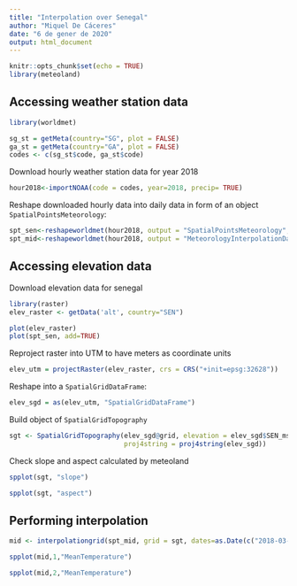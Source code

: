 ```yaml
---
title: "Interpolation over Senegal"
author: "Miquel De Cáceres"
date: "6 de gener de 2020"
output: html_document
---
```


```r
knitr::opts_chunk$set(echo = TRUE)
library(meteoland)
```

## Accessing weather station data


```r
library(worldmet)
```

```r
sg_st = getMeta(country="SG", plot = FALSE)
ga_st = getMeta(country="GA", plot = FALSE)
codes <- c(sg_st$code, ga_st$code)
```

Download hourly weather station data for year 2018
```r
hour2018<-importNOAA(code = codes, year=2018, precip= TRUE)
```
Reshape downloaded hourly data into daily data in form of an object `SpatialPointsMeteorology`:
```r
spt_sen<-reshapeworldmet(hour2018, output = "SpatialPointsMeteorology", verbose=FALSE)
spt_mid<-reshapeworldmet(hour2018, output = "MeteorologyInterpolationData", verbose=FALSE)
```


## Accessing elevation data

Download elevation data for senegal
```r
library(raster)
elev_raster <- getData('alt', country="SEN")
```


```r
plot(elev_raster)
plot(spt_sen, add=TRUE)
```

Reproject raster into UTM to have meters as coordinate units
```r
elev_utm = projectRaster(elev_raster, crs = CRS("+init=epsg:32628"))
```
Reshape into a `SpatialGridDataFrame`:
```r
elev_sgd = as(elev_utm, "SpatialGridDataFrame")
```

Build object of `SpatialGridTopography`
```r
sgt <- SpatialGridTopography(elev_sgd@grid, elevation = elev_sgd$SEN_msk_alt, 
                             proj4string = proj4string(elev_sgd))
```

Check slope and aspect calculated by meteoland
```r
spplot(sgt, "slope")
```

```r
spplot(sgt, "aspect")
```

## Performing interpolation

```r
mid <- interpolationgrid(spt_mid, grid = sgt, dates=as.Date(c("2018-03-15", "2018-07-30")))
```

```r
spplot(mid,1,"MeanTemperature")
```

```r
spplot(mid,2,"MeanTemperature")
```

